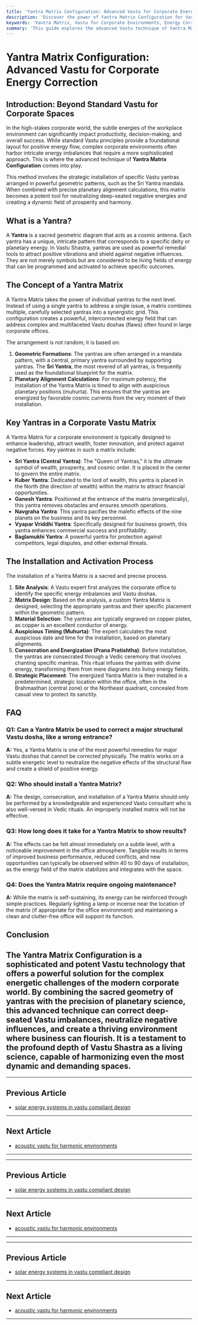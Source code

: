 ```yaml
---
title: 'Yantra Matrix Configuration: Advanced Vastu for Corporate Energy Correction'
description: 'Discover the power of Yantra Matrix Configuration for Vastu energy correction in corporate environments. Learn how strategic installation of Vastu yantras in geometric patterns can resolve complex energy imbalances.'
keywords: 'Yantra Matrix, Vastu for Corporate Environments, Energy Correction, Vastu Yantras, Sri Yantra Mandala, Planetary Alignment, Vastu for Business Success'
summary: 'This guide explores the advanced Vastu technique of Yantra Matrix Configuration for energy correction in corporate settings. Learn how the strategic installation of Vastu yantras, arranged in geometric formations like the Sri Yantra mandala and aligned with planetary calculations, can neutralize negative energies and amplify success.'
---
```


# Yantra Matrix Configuration: Advanced Vastu for Corporate Energy Correction

## Introduction: Beyond Standard Vastu for Corporate Spaces

In the high-stakes corporate world, the subtle energies of the workplace environment can significantly impact productivity, decision-making, and overall success. While standard Vastu principles provide a foundational layout for positive energy flow, complex corporate environments often harbor intricate energy imbalances that require a more sophisticated approach. This is where the advanced technique of **Yantra Matrix Configuration** comes into play.

This method involves the strategic installation of specific Vastu yantras arranged in powerful geometric patterns, such as the Sri Yantra mandala. When combined with precise planetary alignment calculations, this matrix becomes a potent tool for neutralizing deep-seated negative energies and creating a dynamic field of prosperity and harmony.

## What is a Yantra?

A **Yantra** is a sacred geometric diagram that acts as a cosmic antenna. Each yantra has a unique, intricate pattern that corresponds to a specific deity or planetary energy. In Vastu Shastra, yantras are used as powerful remedial tools to attract positive vibrations and shield against negative influences. They are not merely symbols but are considered to be living fields of energy that can be programmed and activated to achieve specific outcomes.

## The Concept of a Yantra Matrix

A Yantra Matrix takes the power of individual yantras to the next level. Instead of using a single yantra to address a single issue, a matrix combines multiple, carefully selected yantras into a synergistic grid. This configuration creates a powerful, interconnected energy field that can address complex and multifaceted Vastu doshas (flaws) often found in large corporate offices.

The arrangement is not random; it is based on:
1.  **Geometric Formations**: The yantras are often arranged in a mandala pattern, with a central, primary yantra surrounded by supporting yantras. The **Sri Yantra**, the most revered of all yantras, is frequently used as the foundational blueprint for the matrix.
2.  **Planetary Alignment Calculations**: For maximum potency, the installation of the Yantra Matrix is timed to align with auspicious planetary positions (muhurta). This ensures that the yantras are energized by favorable cosmic currents from the very moment of their installation.

## Key Yantras in a Corporate Vastu Matrix

A Yantra Matrix for a corporate environment is typically designed to enhance leadership, attract wealth, foster innovation, and protect against negative forces. Key yantras in such a matrix include:

-   **Sri Yantra (Central Yantra)**: The "Queen of Yantras," it is the ultimate symbol of wealth, prosperity, and cosmic order. It is placed in the center to govern the entire matrix.
-   **Kuber Yantra**: Dedicated to the lord of wealth, this yantra is placed in the North (the direction of wealth) within the matrix to attract financial opportunities.
-   **Ganesh Yantra**: Positioned at the entrance of the matrix (energetically), this yantra removes obstacles and ensures smooth operations.
-   **Navgraha Yantra**: This yantra pacifies the malefic effects of the nine planets on the business and its key personnel.
-   **Vyapar Vriddhi Yantra**: Specifically designed for business growth, this yantra enhances commercial success and profitability.
-   **Baglamukhi Yantra**: A powerful yantra for protection against competitors, legal disputes, and other external threats.

## The Installation and Activation Process

The installation of a Yantra Matrix is a sacred and precise process.

1.  **Site Analysis**: A Vastu expert first analyzes the corporate office to identify the specific energy imbalances and Vastu doshas.
2.  **Matrix Design**: Based on the analysis, a custom Yantra Matrix is designed, selecting the appropriate yantras and their specific placement within the geometric pattern.
3.  **Material Selection**: The yantras are typically engraved on copper plates, as copper is an excellent conductor of energy.
4.  **Auspicious Timing (Muhurta)**: The expert calculates the most auspicious date and time for the installation, based on planetary alignments.
5.  **Consecration and Energization (Prana Pratishtha)**: Before installation, the yantras are consecrated through a Vedic ceremony that involves chanting specific mantras. This ritual infuses the yantras with divine energy, transforming them from mere diagrams into living energy fields.
6.  **Strategic Placement**: The energized Yantra Matrix is then installed in a predetermined, strategic location within the office, often in the Brahmasthan (central zone) or the Northeast quadrant, concealed from casual view to protect its sanctity.

## FAQ

### Q1: Can a Yantra Matrix be used to correct a major structural Vastu dosha, like a wrong entrance?
**A:** Yes, a Yantra Matrix is one of the most powerful remedies for major Vastu doshas that cannot be corrected physically. The matrix works on a subtle energetic level to neutralize the negative effects of the structural flaw and create a shield of positive energy.

### Q2: Who should install a Yantra Matrix?
**A:** The design, consecration, and installation of a Yantra Matrix should only be performed by a knowledgeable and experienced Vastu consultant who is also well-versed in Vedic rituals. An improperly installed matrix will not be effective.

### Q3: How long does it take for a Yantra Matrix to show results?
**A:** The effects can be felt almost immediately on a subtle level, with a noticeable improvement in the office atmosphere. Tangible results in terms of improved business performance, reduced conflicts, and new opportunities can typically be observed within 40 to 90 days of installation, as the energy field of the matrix stabilizes and integrates with the space.

### Q4: Does the Yantra Matrix require ongoing maintenance?
**A:** While the matrix is self-sustaining, its energy can be reinforced through simple practices. Regularly lighting a lamp or incense near the location of the matrix (if appropriate for the office environment) and maintaining a clean and clutter-free office will support its function.

## Conclusion

The Yantra Matrix Configuration is a sophisticated and potent Vastu technology that offers a powerful solution for the complex energetic challenges of the modern corporate world. By combining the sacred geometry of yantras with the precision of planetary science, this advanced technique can correct deep-seated Vastu imbalances, neutralize negative influences, and create a thriving environment where business can flourish. It is a testament to the profound depth of Vastu Shastra as a living science, capable of harmonizing even the most dynamic and demanding spaces.
---
---

## Previous Article
- [solar energy systems in vastu compliant design](180911_solar_energy_systems_in_vastu_compliant_design.mdx)

---

## Next Article
- [acoustic vastu for harmonic environments](180914_acoustic_vastu_for_harmonic_environments.mdx)

---
---

## Previous Article
- [solar energy systems in vastu compliant design](180911_solar_energy_systems_in_vastu_compliant_design.mdx)

---

## Next Article
- [acoustic vastu for harmonic environments](180914_acoustic_vastu_for_harmonic_environments.mdx)

---
---

## Previous Article
- [solar energy systems in vastu compliant design](180911_solar_energy_systems_in_vastu_compliant_design.mdx)

---

## Next Article
- [acoustic vastu for harmonic environments](180914_acoustic_vastu_for_harmonic_environments.mdx)

---
